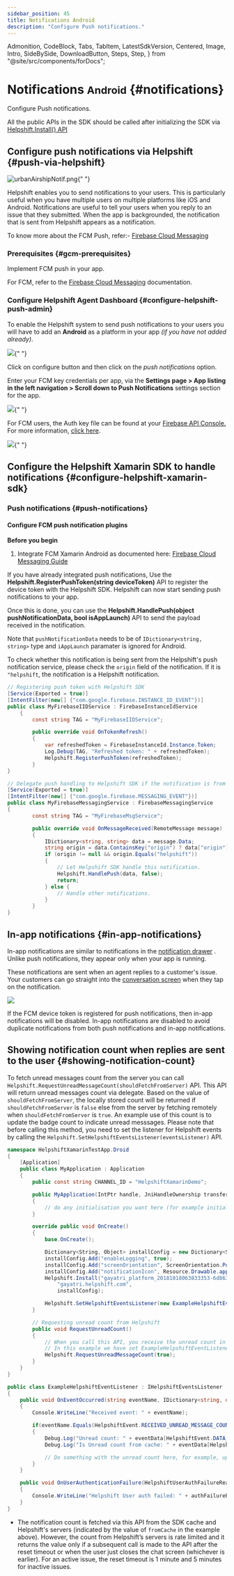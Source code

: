 ```yaml
---
sidebar_position: 45
title: Notifications Android
description: "Configure Push notifications."
---
```


  Admonition,
  CodeBlock,
  Tabs,
  TabItem,
  LatestSdkVersion,
  Centered,
  Image,
  Intro,
  SideBySide,
  DownloadButton,
  Steps,
  Step,
} from "@site/src/components/forDocs";

# Notifications <small>Android</small> {#notifications}

<Intro>

Configure Push notifications.

</Intro>

<Admonition type="info" title="Note">

All the public APIs in the SDK should be called after initializing the SDK via [Helpshift.Install() API](/sdkx-xamarin/getting-started#initialize)

</Admonition>

## Configure push notifications via Helpshift {#push-via-helpshift}

<Image
  src="/static/books/sdkx_android/app_notification.png"
  width="half"
  alt="urbanAirshipNotif.png"
/>{" "}

Helpshift enables you to send notifications to your users. This is
particularly useful when you have multiple users on multiple platforms
like iOS and Android. Notifications are useful to tell your users when
you reply to an issue that they submitted. When the app is backgrounded,
the notification that is sent from Helpshift appears as a notification.

To know more about the FCM Push, refer:- [Firebase Cloud Messaging](https://firebase.google.com/docs/cloud-messaging/)

### Prerequisites {#gcm-prerequisites}

Implement FCM push in your app.

For FCM, refer to the
[Firebase Cloud Messaging](https://firebase.google.com/docs/cloud-messaging) documentation.

### Configure Helpshift Agent Dashboard {#configure-helpshift-push-admin}

To enable the Helpshift system to send push notifications to your users
you will have to add an **Android** as a platform in your app _(if you have not added already)_.

<Image
  src="/static/books/helpshiftx/create_app_with_android_platform.png"
  width="full"
/>{" "}

Click on configure button and then click on the _push notifications_ option.

Enter your FCM key credentials per app, via the
**Settings page > App listing in the left navigation > Scroll down to Push
Notifications** settings section for the app.

<Image src="/static/books/helpshiftx/add_fcm_http_v1.png" width="full" />{" "}

For FCM users, the Auth key file can be found at your
[Firebase API Console.](https://console.firebase.google.com/) 
For more information, [click here](https://firebase.google.com/docs/cloud-messaging/migrate-v1?hl=en&authuser=0#provide-credentials-manually).

<Image src="/static/books/android/fcm_console.png" width="full" />{" "}

## Configure the Helpshift Xamarin SDK to handle notifications {#configure-helpshift-xamarin-sdk}

### Push notifications {#push-notifications}

#### Configure FCM push notification plugins

**Before you begin**

1. Integrate FCM Xamarin Android as documented here: [Firebase Cloud Messaging Guide](https://learn.microsoft.com/en-us/xamarin/android/data-cloud/google-messaging/remote-notifications-with-fcm)

If you have already integrated push notifications, Use the **Helpshift.RegisterPushToken(string deviceToken)** API to register the device token with the Helpshift SDK. Helpshift can now start sending push notifications to your app.

Once this is done, you can use the **Helpshift.HandlePush(object pushNotificationData, bool isAppLaunch)** API to send the payload received in the notification.

Note that `pushNotificationData` needs to be of `IDictionary<string, string>` type and `iAppLaunch` paramater is ignored for Android.

To check whether this notification is being sent from the Helpshift's push notification service, please check the `origin` field of the notification. If it is `"helpshift`, the notification is a Helpshift notification.

```csharp
// Registering push token with Helpshift SDK
[Service(Exported = true)]
[IntentFilter(new[] {"com.google.firebase.INSTANCE_ID_EVENT"})]
public class MyFirebaseIIDService : FirebaseInstanceIdService
    {
        const string TAG = "MyFirebaseIIDService";

        public override void OnTokenRefresh()
        {
            var refreshedToken = FirebaseInstanceId.Instance.Token;
            Log.Debug(TAG, "Refreshed token: " + refreshedToken);
            Helpshift.RegisterPushToken(refreshedToken);
        }    
}

// Delegate push handling to Helpshift SDK if the notification is from Helpshift.
[Service(Exported = true)]
[IntentFilter(new[] {"com.google.firebase.MESSAGING_EVENT"})]
public class MyFirebaseMessagingService : FirebaseMessagingService
{
        const string TAG = "MyFirebaseMsgService";

        public override void OnMessageReceived(RemoteMessage message)
        {
            IDictionary<string, string> data = message.Data;
            string origin = data.ContainsKey("origin") ? data["origin"] : null;
            if (origin != null && origin.Equals("helpshift"))
            {
                // Let Helpshift SDK handle this notification.
                Helpshift.HandlePush(data, false);
                return;
            } else {
                // Handle other notifications.
            }
        }
}
```

## In-app notifications {#in-app-notifications}

In-app notifications are similar to notifications in the [notification drawer](http://developer.android.com/guide/topics/ui/notifiers/notifications.html) . Unlike push notifications, they appear only when your app is running.

These notifications are sent when an agent replies to a customer's issue. Your customers can go straight into the [conversation screen](/sdkx-xamarin/support-tools/#conversation-view) when they tap on the notification.

<Centered >

![](/static/books/sdkx_android/notification.png)

</Centered>

<Admonition type="info" title="Note">

If the FCM device token is registered for push notifications, then in-app notifications will be disabled. In-app notifications are disabled to avoid duplicate notifications from both push notifications and in-app notifications.

</Admonition>

## Showing notification count when replies are sent to the user {#showing-notification-count}

To fetch unread messages count from the server you can call `Helpshift.RequestUnreadMessageCount(shouldFetchFromServer)` API. This API will return unread messages count via delegate.
Based on the value of `shouldFetchFromServer`, the locally stored count will be returned if `shouldFetchFromServer` is `false` else from the server by fetching remotely when `shouldFetchFromServer` is `true`. An example use of this count is to update the badge count to indicate unread messsages.
Please note that before calling this method, you need to set the listener for Helpshift events by calling the `Helpshift.SetHelpshiftEventsListener(eventsListener)` API.

```csharp
namespace HelpshiftXamarinTestApp.Droid
{
    [Application]
    public class MyApplication : Application
    {
        public const string CHANNEL_ID = "HelpshiftXamarinDemo";

        public MyApplication(IntPtr handle, JniHandleOwnership transfer) : base(handle, transfer)
        {
            // do any initialisation you want here (for example initialising properties)
        }

        override public void OnCreate()
        {
            base.OnCreate();

            Dictionary<String, Object> installConfig = new Dictionary<String, Object>();
            installConfig.Add("enableLogging", true);
            installConfig.Add("screenOrientation", ScreenOrientation.Portrait);
            installConfig.Add("notificationIcon", Resource.Drawable.app_icon);
            Helpshift.Install("gayatri_platform_20181018063833353-6d863ba814cb367",
                "gayatri.helpshift.com",
                installConfig);

            Helpshift.SetHelpshiftEventsListener(new ExampleHelpshiftEventListener());
        }

        // Requesting unread count from Helpshift
        public void RequestUnreadCount()
        {
            // When you call this API, you receive the unread count in your event listener which implements `IHelpshiftEventsListener`.
            // In this example we have set ExampleHelpshiftEventListener as the listener.
            Helpshift.RequestUnreadMessageCount(true);
        }
    }
}

public class ExampleHelpshiftEventListener : IHelpshiftEventsListener
{
    public void OnEventOccurred(string eventName, IDictionary<string, object> data)
    {
        Console.WriteLine("Received event: " + eventName);

        if(eventName.Equals(HelpshiftEvent.RECEIVED_UNREAD_MESSAGE_COUNT))
        {
            Debug.Log("Unread count: " + eventData[HelpshiftEvent.DATA_MESSAGE_COUNT]);
            Debug.Log("Is Unread count from cache: " + eventData[HelpshiftEvent.DATA_MESSAGE_COUNT_FROM_CACHE]);

            // Do something with the unread count here, for example, update the badge count.
        }
    }

    public void OnUserAuthenticationFailure(HelpshiftUserAuthFailureReason authFailureReason)
    {
        Console.WriteLine("Helpshift User auth failed: " + authFailureReason);
    }
}
```

- The notification count is fetched via this API from the SDK cache and Helpshift's servers (indicated by the value of `fromCache` in the example above). 
However, the count from Helpshift’s servers is rate limited and it returns the value only if a subsequent call is made to the API after the reset timeout or when the user just closes the chat screen (whichever is earlier). 
For an active issue, the reset timeout is 1 minute and 5 minutes for inactive issues.
